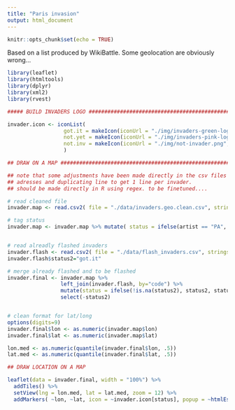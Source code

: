 ```yaml
---
title: "Paris invasion"
output: html_document
---
```


```r
knitr::opts_chunk$set(echo = TRUE)
```

Based on a list produced by WikiBattle. Some geolocation are obviously wrong...


```r
library(leaflet)
library(htmltools)
library(dplyr)
library(xml2)
library(rvest)

##### BUILD INVADERS LOGO ###########################################################

invader.icon <- iconList(
                  got.it = makeIcon(iconUrl = "./img/invaders-green-logo.png",   iconWidth = 20, iconHeight = 20),
                  not.yet = makeIcon(iconUrl = "./img/invaders-pink-logo.png",   iconWidth = 20, iconHeight = 20),
                  not.inv = makeIcon(iconUrl = "./img/not-invader.png",   iconWidth = 20, iconHeight = 20)
                  )

## DRAW ON A MAP #####################################################################

## note that some adjustments have been made directly in the csv files (cleaning some
## adresses and duplicating line to get 1 line per invader.
## should be made directly in R using regex. to be finetuned....

# read cleaned file
invader.map <- read.csv2( file = "./data/invaders.geo.clean.csv", stringsAsFactors = F)

# tag status
invader.map <- invader.map %>% mutate( status = ifelse(artist == "PA", "not.yet", "not.inv"))


# read alreadly flashed invaders
invader.flash <- read.csv2( file = "./data/flash_invaders.csv", stringsAsFactors = F)
invader.flash$status2="got.it"

# merge already flashed and to be flashed
invader.final <- invader.map %>% 
                 left_join(invader.flash, by="code") %>% 
                 mutate(status = ifelse(!is.na(status2), status2, status)) %>%
                 select(-status2)


# clean format for lat/long
options(digits=9)
invader.final$lon <- as.numeric(invader.map$lon)
invader.final$lat <- as.numeric(invader.map$lat)

lon.med <- as.numeric(quantile(invader.final$lon, .5))
lat.med <- as.numeric(quantile(invader.final$lat, .5))

## DRAW LOCATION ON A MAP

leaflet(data = invader.final, width = "100%") %>%
  addTiles() %>%
  setView(lng = lon.med, lat = lat.med, zoom = 12) %>%
  addMarkers( ~lon, ~lat, icon = ~invader.icon[status], popup = ~htmlEscape(paste(code, address)))


```
